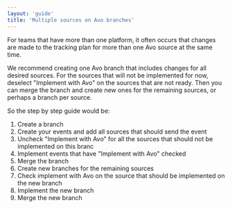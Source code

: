 ```yaml
---
layout: 'guide'
title: 'Multiple sources on Avo branches'
---
```


For teams that have more than one platform, it often occurs that changes are made to the tracking plan for more than one Avo source at the same time.

We recommend creating one Avo branch that includes changes for all desired sources. For the sources that will not be implemented for now, deselect "Implement with Avo"  on the sources that are not ready. Then you can merge the branch and create new ones for the remaining sources, or perhaps a branch per source.

So the step by step guide would be:
1. Create a branch
2. Create your events and add all sources that should send the event
3. Uncheck "Implement with Avo" for all the sources that should not be implemented on this branc
4. Implement events that have "Implement with Avo" checked
5. Merge the branch
6. Create new branches for the remaining sources
7. Check implement with Avo on the source that should be implemented on the new branch
8. Implement the new branch
9. Merge the new branch

